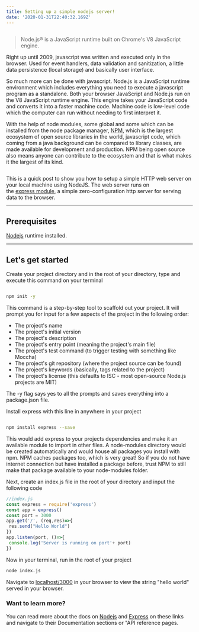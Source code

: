 ```yaml
---
title: Setting up a simple nodejs server!
date: '2020-01-31T22:40:32.169Z'
---
```



<Image imageName="severless-nodejs-app" />

<Blockquote>
Node.js® is a JavaScript runtime built on Chrome's V8 JavaScript engine.
</Blockquote>

Right up until 2009, javascript was written and executed only in the browser. Used for event handlers, 
data validation and sanitization, a little data persistence (local storage) and basically user interface. 


So much more can be done with javascript. Node.js is a JavaScript runtime environment
which includes everything you need to execute a javascript program as a standalone. Both your browser 
JavaScript and Node.js run on the V8 JavaScript runtime engine. This engine takes your JavaScript code and converts it into a 
faster machine code. Machine code is low-level code which the computer can run without needing to first interpret it.


With the help of node modules, some global and some which can be installed from the node package manager, 
[NPM](https://npmjs.com), which is the largest ecosystem of open source libraries in the world, javascript code, which coming 
from a java background can be compared to library classes, are made available for development and production. 
NPM being open source also means anyone can contribute to the ecosystem and that is what makes it the largest of its kind.

<Image imageName="nodejs_analogy" />

This is a quick post to show you how to setup a simple HTTP web server on your local machine using NodeJS. 
The web server runs on the [express module](https://expressjs.com), a simple zero-configuration http server for serving data to the browser. 

___

## Prerequisites

[Nodejs](https://nodejs.org/en/download) runtime installed.

___

## Let's get started

Create your project directory and in the root of your directory, type and execute this command on your terminal

```bash

npm init -y

```
This command is a step-by-step tool to scaffold out your project. It will prompt you for input for a few aspects of the project in the following order:

* The project's name
* The project's initial version
* The project's description
* The project's entry point (meaning the project's main file)
* The project's test command (to trigger testing with something like Moccha)
* The project's git repository (where the project source can be found)
* The project's keywords (basically, tags related to the project)
* The project's license (this defaults to ISC - most open-source Node.js projects are MIT)

The -y flag says yes to all the prompts and saves everything into a package.json file.

Install express with this line in anywhere in your project

```bash

npm install express --save

```

This would add express to your projects dependencies and make it an available module to import in other files. A node-modules directory would be created automatically and would house all packages you install with npm. NPM caches packages too, which is very great! So if you do not have internet connection but have installed a package before, trust NPM to still make that package available to your node-modules folder.

Next, create an index.js file in the root of your directory and input the following code
```js
//index.js
const express = require('express')
const app = express()
const port = 3000
app.get('/', (req,res)=>{
 res.send("Hello World")
})
app.listen(port, ()=>{
 console.log('Server is running on port'+ port)
})
```

Now in your terminal, run in the root of your project

```bash
node index.js
```
Navigate to [localhost/3000](http://127.0.0.1/3000) in your browser to view the string "hello world" served in your browser.


### Want to learn more?
You can read more about the docs on [Nodejs](https://nodejs.org/) and [Express](https://expressjs.com) on these links and navigate to their Documentation sections 
or "API reference pages.